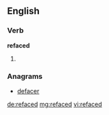==English==

===Verb===
'''refaced'''

# {{past of|[[reface]]}}

===Anagrams===
* [[defacer#English|defacer]]

[[de:refaced]]
[[mg:refaced]]
[[vi:refaced]]